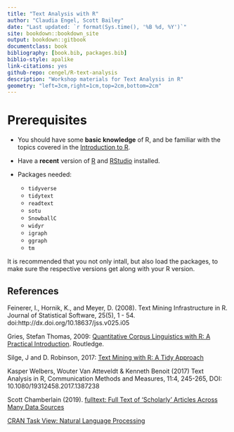 ```yaml
--- 
title: "Text Analysis with R"
author: "Claudia Engel, Scott Bailey"
date: "Last updated: `r format(Sys.time(), '%B %d, %Y')`"
site: bookdown::bookdown_site
output: bookdown::gitbook
documentclass: book
bibliography: [book.bib, packages.bib]
biblio-style: apalike
link-citations: yes
github-repo: cengel/R-text-analysis
description: "Workshop materials for Text Analysis in R"
geometry: "left=3cm,right=1cm,top=2cm,bottom=2cm"
---
```



# Prerequisites {-}

- You should have some **basic knowledge** of R, and be familiar with the topics covered in the [Introduction to R](https://cengel.github.io/R-intro/).

- Have a **recent** version of [R](https://cran.r-project.org/) and [RStudio](https://www.rstudio.com/) installed. 

- Packages needed:
  - `tidyverse`
  - `tidytext`
  - `readtext`
  - `sotu`
  - `SnowballC`
  - `widyr`
  - `igraph`
  - `ggraph`
  - `tm`

It is recommended that you not only intall, but also load the packages, to make sure the respective versions get along with your R version.

## References  {-}

Feinerer, I., Hornik, K., and Meyer, D. (2008). Text Mining Infrastructure in R. Journal of Statistical Software, 25(5), 1 - 54. doi:http://dx.doi.org/10.18637/jss.v025.i05

Gries, Stefan Thomas, 2009: [Quantitative Corpus Linguistics with R: A Practical Introduction](http://www.stgries.info/research/qclwr/qclwr.html). Routledge.

Silge, J and D. Robinson, 2017: [Text Mining with R: A Tidy Approach](http://tidytextmining.com/)

Kasper Welbers, Wouter Van Atteveldt & Kenneth Benoit (2017) Text Analysis in R, Communication Methods and Measures, 11:4, 245-265, DOI: 10.1080/19312458.2017.1387238

Scott Chamberlain (2019). [fulltext: Full Text of 'Scholarly' Articles Across Many Data Sources](https://books.ropensci.org/fulltext/)

[CRAN Task View: Natural Language Processing](https://CRAN.R-project.org/view=NaturalLanguageProcessing)
